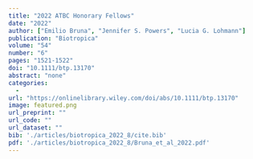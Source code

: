 ```yaml
---
title: "2022 ATBC Honorary Fellows"
date: "2022"
author: ["Emilio Bruna", "Jennifer S. Powers", "Lucia G. Lohmann"]
publication: "Biotropica"
volume: "54"
number: "6"
pages: "1521-1522"
doi: "10.1111/btp.13170"
abstract: "none"
categories: 
  - 
url: "https://onlinelibrary.wiley.com/doi/abs/10.1111/btp.13170"
image: featured.png
url_preprint: ""
url_code: ""
url_dataset: ""
bib: './articles/biotropica_2022_8/cite.bib'
pdf: './articles/biotropica_2022_8/Bruna_et_al_2022.pdf'
---
```


